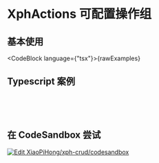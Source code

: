 
# XphActions 可配置操作组

## 基本使用

<CodeBlock language={"tsx"}>{rawExamples}</CodeBlock>

## Typescript 案例

<pre>
  <DemoWrapper>
    <Actions />
  </DemoWrapper>
</pre>

## 在 CodeSandbox 尝试

[![Edit XiaoPiHong/xph-crud/codesandbox](https://codesandbox.io/static/img/play-codesandbox.svg)](https://codesandbox.io/p/github/XiaoPiHong/xph-crud/codesandbox?embed=1&file=%2Fexamples%2Fdemo%2Fcommon%2Factions.tsx)
